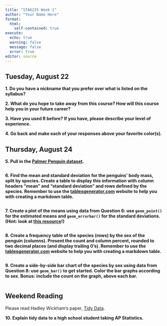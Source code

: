 ```yaml
---
title: "STA6235 Week 1"
author: "Your Name Here"
format: 
  html:
    self-contained: true
execute:
  echo: true
  warning: false
  message: false
  error: true
editor: source
---
```


## Tuesday, August 22

**1. Do you have a nickname that you prefer over what is listed on the syllabus?**

**2. What do you hope to take away from this course? How will this course help you in your future career?**

**3. Have you used R before? If you have, please describe your level of experience.**

**4. Go back and make each of your responses above your favorite color(s).**

## Thursday, August 24

**5. Pull in the [Palmer Penguin dataset](https://allisonhorst.github.io/palmerpenguins/).**

```r

```

**6. Find the mean and standard deviation for the penguins' body mass, split by species. Create a table to display this information with column headers "mean" and "standard deviation" and rows defined by the species. Remember to use the [tablesgenerator.com](http://www.tablesgenerator.com) website to help you with creating a markdown table.**

```r

```

**7. Create a plot of the means using data from Question 6: use `geom_point()` for the estimated means and `geom_errorbar()` for the standard deviations. (Hint: look at [this resource](https://r-graphics.org/recipe-annotate-error-bar)!)**

```r

```

**8. Create a frequency table of the species (rows) by the sex of the penguin (columns). Present the count and column percent, rounded to two decimal places (and display trailing 0's). Remember to use the [tablesgenerator.com](http://www.tablesgenerator.com) website to help you with creating a markdown table.**

```r

```

**9. Create a side-by-side bar chart of the species by sex using data from Question 8: use `geom_bar()` to get started. Color the bar graphs according to sex. Bonus: include the count on the graph, above each bar.**

```r

```

## Weekend Reading

Please read Hadley Wickham's paper, [Tidy Data](https://vita.had.co.nz/papers/tidy-data.pdf).

**10. Explain tidy data to a high school student taking AP Statistics.**








